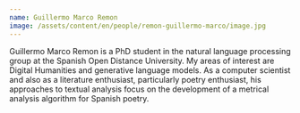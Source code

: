 ```yaml
---
name: Guillermo Marco Remon
image: /assets/content/en/people/remon-guillermo-marco/image.jpg
---
```

Guillermo Marco Remon is a PhD student in the natural language processing group at the Spanish Open Distance University. My areas of interest are Digital Humanities and generative language models. As a computer scientist and also as a literature enthusiast, particularly poetry enthusiast, his approaches to textual analysis focus on the development of a metrical analysis algorithm for Spanish poetry.
